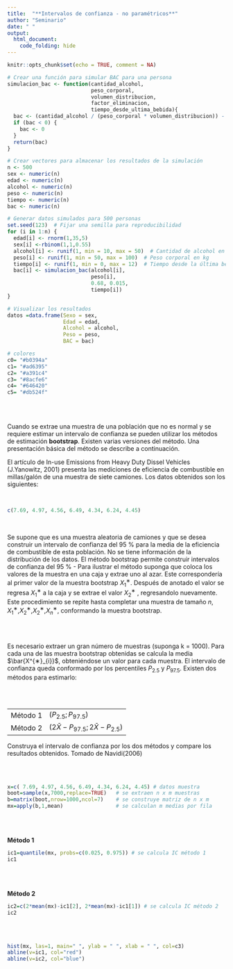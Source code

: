 ```yaml
---
title:  "**Intervalos de confianza - no paramétricos**"
author: "Seminario"
date: " "
output: 
  html_document:
    code_folding: hide
---
```



```r
knitr::opts_chunk$set(echo = TRUE, comment = NA)

# Crear una función para simular BAC para una persona
simulacion_bac <- function(cantidad_alcohol, 
                           peso_corporal, 
                           volumen_distribucion, 
                           factor_eliminacion, 
                           tiempo_desde_ultima_bebida){
  bac <- (cantidad_alcohol / (peso_corporal * volumen_distribucion)) - (factor_eliminacion * tiempo_desde_ultima_bebida)
  if (bac < 0) {
    bac <- 0
  }
  return(bac)
}

# Crear vectores para almacenar los resultados de la simulación
n <- 500
sex <- numeric(n)
edad <- numeric(n)
alcohol <- numeric(n)
peso <- numeric(n)
tiempo <- numeric(n)
bac <- numeric(n)

# Generar datos simulados para 500 personas
set.seed(123)  # Fijar una semilla para reproducibilidad
for (i in 1:n) {
  edad[i] <- rnorm(1,35,5)
  sex[i] <-rbinom(1,1,0.55)
  alcohol[i] <- runif(1, min = 10, max = 50)  # Cantidad de alcohol en gramos
  peso[i] <- runif(1, min = 50, max = 100)  # Peso corporal en kg
  tiempo[i] <- runif(1, min = 0, max = 12)  # Tiempo desde la última bebida en horas
  bac[i] <- simulacion_bac(alcohol[i], 
                           peso[i], 
                           0.68, 0.015, 
                           tiempo[i])
}

# Visualizar los resultados
datos =data.frame(Sexo = sex,
                  Edad = edad, 
                  Alcohol = alcohol, 
                  Peso = peso, 
                  BAC = bac)

# colores
c0= "#b0394a"
c1= "#ad6395"
c2= "#a391c4"
c3= "#8acfe6"
c4= "#646420"
c5= "#db524f" 
```

<br/><br/>


Cuando se extrae una muestra de una población que no es normal y se requiere estimar un intervalo de confianza se pueden utilizar los métodos de estimación **bootstrap**. Existen varias versiones del método. Una presentación básica del método se describe a continuación.

El artículo de In-use Emissions from Heavy Duty Dissel Vehicles (J.Yanowitz, 2001) presenta las mediciones de eficiencia de combustible en millas/galón de una muestra de siete camiones. Los datos obtenidos son los siguientes: 

<br/>

```r
c(7.69, 4.97, 4.56, 6.49, 4.34, 6.24, 4.45)
```

<br/>

Se supone que es una muestra aleatoria de camiones y que se desea construir un intervalo de confianza del 95 % para la media  de la eficiencia de combustible de esta población. No se tiene información de la distribución de los datos. El método bootstrap permite construir intervalos de confianza del 95 % - Para ilustrar el método suponga que coloca los valores de la muestra en una caja y extrae uno al azar. Este correspondería al primer valor de la muestra bootstrap $X^{∗}_{1}$. Después de anotado el valor se regresa $X^{∗}_{1}$  a la caja y se extrae el valor $X^{∗}_{2}$ , regresandolo nuevamente. Este procedimiento se repite hasta completar una muestra de tamaño $n$, $X^{∗}_{1}$,$X^{∗}_{2}$,$X^{∗}_{2}$,\cdot $X^{∗}_{n}$, conformando la muestra bootstrap.

<br/><br/>

Es necesario extraer un gran número de muestras (suponga k = 1000). Para cada una de las muestra bootstrap obtenidas se calcula la media $\bar{X^{∗}_{i}}$, obteniéndose un valor para cada muestra. El intervalo de confianza queda conformado por los percentiles $P_{2.5}$ y $P_{97.5}$. Existen dos métodos para estimarlo:

<br/><br/>

|        |                                              |
|:-------|:---------------------------------------------|
|Método 1| $(P_{2.5}; P_{97.5})$                        |
|Método 2| $(2\bar{X} − P_{97.5}; 2\bar{X} − P_{2.5})$  |

Construya el intervalo de confianza por los dos métodos y compare los resultados obtenidos.
Tomado de Navidi(2006)

<br/><br/>

```r
x=c( 7.69, 4.97, 4.56, 6.49, 4.34, 6.24, 4.45) # datos muestra
boot=sample(x,7000,replace=TRUE)   # se extraen n x m muestras
b=matrix(boot,nrow=1000,ncol=7)    # se construye matriz de n x m 
mx=apply(b,1,mean)                 # se calculan m medias por fila
```

<br/><br/>

**Método 1**

```r
ic1=quantile(mx, probs=c(0.025, 0.975)) # se calcula IC método 1
ic1
```

<br/><br/>

**Método 2**

```r
ic2=c(2*mean(mx)-ic1[2], 2*mean(mx)-ic1[1]) # se calcula IC método 2
ic2
```

<br/><br/>



```r
hist(mx, las=1, main=" ", ylab = " ", xlab = " ", col=c3)
abline(v=ic1, col="red")
abline(v=ic2, col="blue")
```




